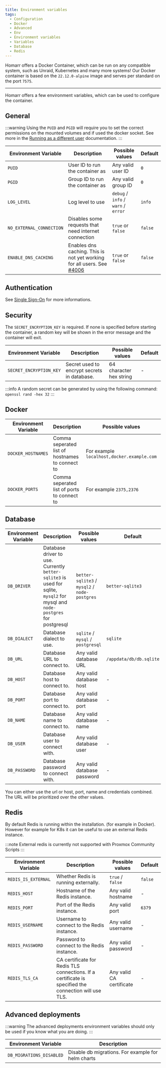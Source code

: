 ```yaml
---
title: Environment variables
tags:
  - Configuration
  - Docker
  - Advanced
  - Env
  - Environment variables
  - Variables
  - Database
  - Redis
---
```


Homarr offers a Docker Container, which can be run on any compatible system, such as Unraid, Kubernetes and many more systems! Our Docker container is based on the ``22.12.0-alpine`` image and serves per standard on the port `7575`.

---

Homarr offers a few environment variables, which can be used to configure the container.

## General

:::warning
Using the `PUID` and `PGID` will require you to set the correct permissions on the mounted volumes and if used the docker socket. See more in the [Running as a different user](/docs/advanced/running-as-different-user) documentation.
:::

| Environment Variable     | Description | Possible values | Default |
| ------------------------ | ----------- | --------------- | ------- |
| ``PUID``                 | User ID to run the container as | Any valid user ID | ``0`` |
| ``PGID``                 | Group ID to run the container as | Any valid group ID | ``0`` |
| ``LOG_LEVEL``           | Log level to use | ``debug`` / ``info`` / ``warn`` / ``error`` | ``info`` |
| ``NO_EXTERNAL_CONNECTION`` | Disables some requests that need internet connection | `true` or `false` | `false` |
| ``ENABLE_DNS_CACHING`` | Enables dns caching. This is not yet working for all users. See [#4006](https://github.com/homarr-labs/homarr/issues/4006) | `true` or `false` | `false` |



## Authentication

See [Single Sign-On](/docs/advanced/single-sign-on) for more informations.

## Security

The `SECRET_ENCRYPTION_KEY` is required. If none is specified before starting the container, a random key will be shown in the error message and the container will exit.

| Environment Variable     | Description | Possible values | Default |
| ------------------------ | ----------- | --------------- | ------- |
| ``SECRET_ENCRYPTION_KEY``  | Secret used to encrypt secrets in database. | 64 character hex string | - |

:::info
A random secret can be generated by using the following command: `openssl rand -hex 32`
:::

## Docker

| Environment Variable     | Description | Possible values | Default |
| ------------------------ | ----------- | --------------- | ------- |
| ``DOCKER_HOSTNAMES``          | Comma seperated list of hostnames to connect to | For example `localhost,docker.example.com` | - |
| ``DOCKER_PORTS``             | Comma seperated list of ports to connect to | For example `2375,2376` | - |

## Database
| Environment Variable     | Description | Possible values | Default |
| ------------------------ | ----------- | --------------- | ------- |
| ``DB_DRIVER``            | Database driver to use. Currently `better-sqlite3` is used for sqlite, `mysql2` for mysql and `node-postgres` for postgresql | ``better-sqlite3`` / ``mysql2`` /  ``node-postgres`` | ``better-sqlite3`` |
| ``DB_DIALECT``           | Database dialect to use. | ``sqlite`` / ``mysql`` / ``postgresql``  | ``sqlite`` |
| ``DB_URL`` | Database URL to connect to. | Any valid database URL | ``/appdata/db/db.sqlite`` | 
| ``DB_HOST`` | Database host to connect to. | Any valid database host | - |
| ``DB_PORT`` | Database port to connect to. | Any valid database port | - |
| ``DB_NAME`` | Database name to connect to. | Any valid database name | - |
| ``DB_USER`` | Database user to connect with. | Any valid database user | - |
| ``DB_PASSWORD`` | Database password to connect with. | Any valid database password | - |

You can either use the url or host, port, name and credentials combined. The URL will be prioritized over the other values.


## Redis

By default Redis is running within the installation. (for example in Docker).
However for example for K8s it can be useful to use an external Redis instance.

:::note
External redis is currently not supported with Proxmox Community Scripts
:::

| Environment Variable     | Description | Possible values | Default |
| ------------------------ | ----------- | --------------- | ------- |
| `REDIS_IS_EXTERNAL`     | Whether Redis is running externally. | `true` / `false` | `false` |
| `REDIS_HOST`            | Hostname of the Redis instance. | Any valid hostname | - |
| `REDIS_PORT`            | Port of the Redis instance. | Any valid port | `6379` |
| `REDIS_USERNAME`        | Username to connect to the Redis instance. | Any valid username | - |
| `REDIS_PASSWORD`        | Password to connect to the Redis instance. | Any valid password | - |
| `REDIS_TLS_CA`         | CA certificate for Redis TLS connections. If a certificate is specified the connection will use TLS. | Any valid CA certificate | - |


## Advanced deployments

:::warning
The advanced deployments environment variables should only be used if you know what you are doing.
:::

| Environment Variable     | Description |
| ------------------------ | ----------- |
| ``DB_MIGRATIONS_DISABLED`` | Disable db migrations. For example for helm charts |